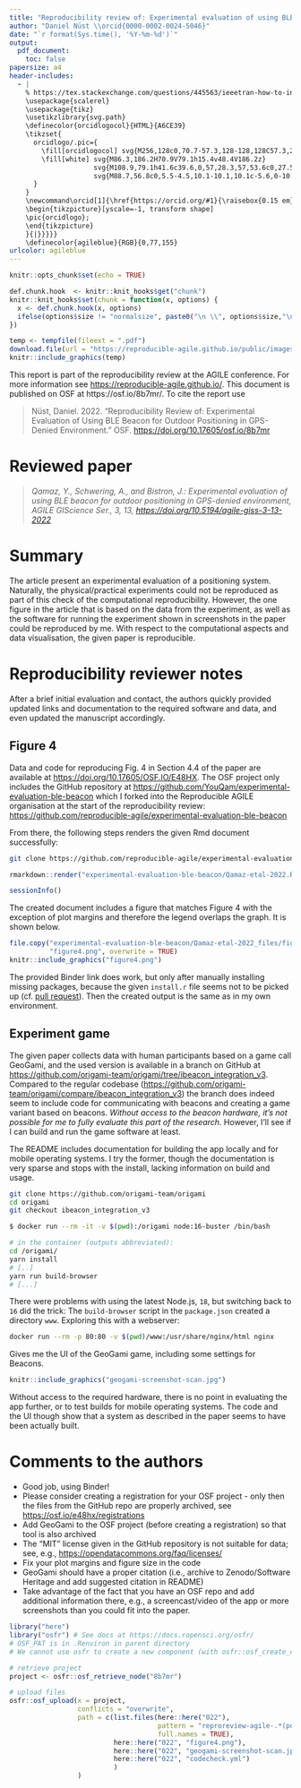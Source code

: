 ```yaml
---
title: "Reproducibility review of: Experimental evaluation of using BLE beacon for outdoor positioning in GPS-denied environment"
author: "Daniel Nüst \\orcid{0000-0002-0024-5046}"
date: "`r format(Sys.time(), '%Y-%m-%d')`"
output:
  pdf_document:
    toc: false
papersize: a4
header-includes:
  - |
    % https://tex.stackexchange.com/questions/445563/ieeetran-how-to-include-orcid-in-tex-pdf-with-pdflatex/445583 (works with pdflatex)
    \usepackage{scalerel}
    \usepackage{tikz}
    \usetikzlibrary{svg.path}
    \definecolor{orcidlogocol}{HTML}{A6CE39}
    \tikzset{
      orcidlogo/.pic={
        \fill[orcidlogocol] svg{M256,128c0,70.7-57.3,128-128,128C57.3,256,0,198.7,0,128C0,57.3,57.3,0,128,0C198.7,0,256,57.3,256,128z};
        \fill[white] svg{M86.3,186.2H70.9V79.1h15.4v48.4V186.2z}
                     svg{M108.9,79.1h41.6c39.6,0,57,28.3,57,53.6c0,27.5-21.5,53.6-56.8,53.6h-41.8V79.1z     M124.3,172.4h24.5c34.9,0,42.9-26.5,42.9-39.7c0-21.5-13.7-39.7-43.7-39.7h-23.7V172.4z}
                     svg{M88.7,56.8c0,5.5-4.5,10.1-10.1,10.1c-5.6,0-10.1-4.6-10.1-10.1c0-5.6,4.5-10.1,10.1-10.1C84.2,46.7,88.7,51.3,88.7,56.8z};
      }
    }
    \newcommand\orcid[1]{\href{https://orcid.org/#1}{\raisebox{0.15 em}{\mbox{\scalerel*{
    \begin{tikzpicture}[yscale=-1, transform shape]
    \pic{orcidlogo};
    \end{tikzpicture}
    }{|}}}}}
    \definecolor{agileblue}{RGB}{0,77,155}
urlcolor: agileblue
---
```


```r
knitr::opts_chunk$set(echo = TRUE)

def.chunk.hook  <- knitr::knit_hooks$get("chunk")
knitr::knit_hooks$set(chunk = function(x, options) {
  x <- def.chunk.hook(x, options)
  ifelse(options$size != "normalsize", paste0("\n \\", options$size,"\n\n", x, "\n\n \\normalsize"), x)
})
```

```r
temp <- tempfile(fileext = ".pdf")
download.file(url = "https://reproducible-agile.github.io/public/images/reproducible-AGILE-logo-square.pdf", destfile = temp)
knitr::include_graphics(temp)
```

This report is part of the reproducibility review at the AGILE conference.
For more information see [https://reproducible-agile.github.io/](https://reproducible-agile.github.io/).
This document is published on OSF at https://osf.io/8b7mr/.
To cite the report use

> Nüst, Daniel. 2022. “Reproducibility Review of: Experimental Evaluation of Using BLE Beacon for Outdoor Positioning in GPS-Denied Environment.” OSF. <https://doi.org/10.17605/osf.io/8b7mr>

# Reviewed paper

> _Qamaz, Y., Schwering, A., and Bistron, J.: Experimental evaluation of using BLE beacon for outdoor positioning in GPS-denied environment, AGILE GIScience Ser., 3, 13, <https://doi.org/10.5194/agile-giss-3-13-2022>_

# Summary

The article present an experimental evaluation of a positioning system.
Naturally, the physical/practical experiments could not be reproduced as part of this check of the computational reproducibility.
However, the one figure in the article that is based on the data from the experiment, as well as the software for running the experiment shown in screenshots in the paper could be reproduced by me.
With respect to the computational aspects and data visualisation, the given paper is reproducible.

\clearpage

# Reproducibility reviewer notes

After a brief initial evaluation and contact, the authors quickly provided updated links and documentation to the required software and data, and even updated the manuscript accordingly.

## Figure 4

Data and code for reproducing Fig. 4 in Section 4.4 of the paper are available at <https://doi.org/10.17605/OSF.IO/E48HX>.
The OSF project only includes the GitHub repository at <https://github.com/YouQam/experimental-evaluation-ble-beacon> which I forked into the Reproducible AGILE organisation at the start of the reproducibility review: <https://github.com/reproducible-agile/experimental-evaluation-ble-beacon>

From there, the following steps renders the given Rmd document successfully:

```bash
git clone https://github.com/reproducible-agile/experimental-evaluation-ble-beacon
```

```r
rmarkdown::render("experimental-evaluation-ble-beacon/Qamaz-etal-2022.Rmd")
```

```r
sessionInfo()
```

The created document includes a figure that matches Figure 4 with the exception of plot margins and therefore the legend overlaps the graph.
It is shown below.

```r
file.copy("experimental-evaluation-ble-beacon/Qamaz-etal-2022_files/figure-gfm/unnamed-chunk-4-1.png",
          "figure4.png", overwrite = TRUE)
knitr::include_graphics("figure4.png")
```

The provided Binder link does work, but only after manually installing missing packages, because the given `install.r` file seems not to be picked up (cf. [pull request](https://github.com/YouQam/experimental-evaluation-ble-beacon/pull/1)).
Then the created output is the same as in my own environment.

\newpage

## Experiment game

The given paper collects data with human participants based on a game call GeoGami, and the used version is available in a branch on GitHub at <https://github.com/origami-team/origami/tree/ibeacon_integration_v3>.
Compared to the regular codebase (<https://github.com/origami-team/origami/compare/ibeacon_integration_v3>) the branch does indeed seem to include code for communicating with beacons and creating a game variant based on beacons.
_Without access to the beacon hardware, it's not possible for me to fully evaluate this part of the research._
However, I'll see if I can build and run the game software at least.

The README includes documentation for building the app locally and for mobile operating systems.
I try the former, though the documentation is very sparse and stops with the install, lacking information on build and usage.

```bash
git clone https://github.com/origami-team/origami
cd origami
git checkout ibeacon_integration_v3
```

```bash
$ docker run --rm -it -v $(pwd):/origami node:16-buster /bin/bash

# in the container (outputs abbreviated):
cd /origami/
yarn install
# [..]
yarn run build-browser
# [...]
```
There were problems with using the latest Node.js, `18`, but switching back to `16` did the trick:
The `build-browser` script in the `package.json` created a directory `www`.
Exploring this with a webserver:

```bash
docker run --rm -p 80:80 -v $(pwd)/www:/usr/share/nginx/html nginx
```

Gives me the UI of the GeoGami game, including some settings for Beacons.

```r
knitr::include_graphics("geogami-screenshot-scan.jpg")
```

Without access to the required hardware, there is no point in evaluating the app further, or to test builds for mobile operating systems.
The code and the UI though show that a system as described in the paper seems to have been actually built.

# Comments to the authors

- Good job, using Binder!
- Please consider creating a registration for your OSF project - only then the files from the GitHub repo are properly archived, see <https://osf.io/e48hx/registrations>
- Add GeoGami to the OSF project (before creating a registration) so that tool is also archived
- The "MIT" license given in the GitHub repository is not suitable for data; see, e.g., <https://opendatacommons.org/faq/licenses/>
- Fix your plot margins and figure size in the code
- GeoGami should have a proper citation (i.e., archive to Zenodo/Software Heritage and add suggested citation in README)
- Take advantage of the fact that you have an OSF repo and add additional information there, e.g., a screencast/video of the app or more screenshots than you could fit into the paper.

```r
library("here")
library("osfr") # See docs at https://docs.ropensci.org/osfr/
# OSF_PAT is in .Renviron in parent directory
# We cannot use osfr to create a new component (with osfr::osf_create_component(x = osfr::osf_retrieve_node("6k5fh"), ...) because that will set the storage location to outside Europe.

# retrieve project
project <- osfr::osf_retrieve_node("8b7mr")

# upload files
osfr::osf_upload(x = project,
                 conflicts = "overwrite",
                 path = c(list.files(here::here("022"),
                                     pattern = "reproreview-agile-.*(pdf$|Rmd$|zip$)",
                                     full.names = TRUE),
                          here::here("022", "figure4.png"),
                          here::here("022", "geogami-screenshot-scan.jpg"),
                          here::here("022", "codecheck.yml")
                          )
                 )
```
